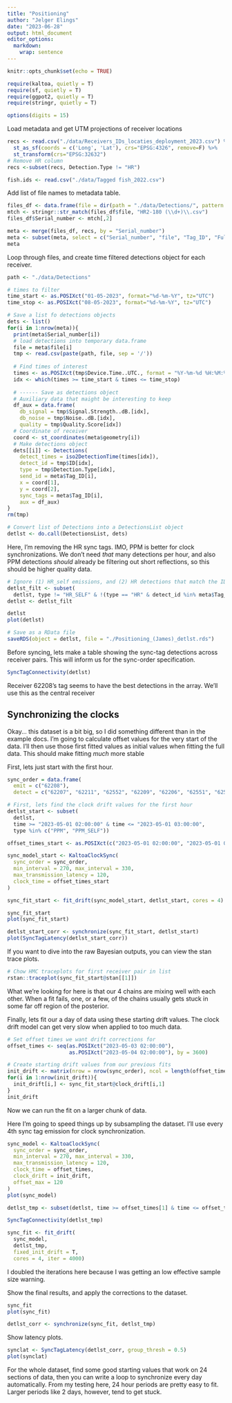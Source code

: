```yaml
---
title: "Positioning"
author: "Jelger Elings"
date: "2023-06-28"
output: html_document
editor_options: 
  markdown: 
    wrap: sentence
---
```


```r
knitr::opts_chunk$set(echo = TRUE)

require(kaltoa, quietly = T)
require(sf, quietly = T)
require(ggpot2, quietly = T)
require(stringr, quietly = T)

options(digits = 15)
```

Load metadata and get UTM projections of receiver locations

```r
recs <- read.csv("./data/Receivers_IDs_locaties_deployment_2023.csv") %>%
  st_as_sf(coords = c('Long', 'Lat'), crs="EPSG:4326", remove=F) %>%
  st_transform(crs="EPSG:32632")
# Remove HR column
recs <-subset(recs, Detection.Type != "HR")

fish.ids <- read.csv("./data/Tagged fish_2022.csv")
```

Add list of file names to metadata table.

```r
files_df <- data.frame(file = dir(path = "./data/Detections/", pattern = "*.\\.csv"))
mtch <- stringr::str_match(files_df$file, "HR2-180 (\\d+)\\.csv")
files_df$Serial_number <- mtch[,2]

meta <- merge(files_df, recs, by = "Serial_number")
meta <- subset(meta, select = c("Serial_number", "file", "Tag_ID", "Full_Tag_ID", "geometry"))
meta
```

Loop through files, and create time filtered detections object for each receiver.

```r
path <- "./data/Detections"

# times to filter
time_start <- as.POSIXct("01-05-2023", format="%d-%m-%Y", tz="UTC")
time_stop <- as.POSIXct("08-05-2023", format="%d-%m-%Y", tz="UTC")

# Save a list fo detections objects
dets <- list()
for(i in 1:nrow(meta)){
  print(meta$Serial_number[i])
  # load detections into temporary data.frame
  file = meta$file[i]
  tmp <- read.csv(paste(path, file, sep = '/'))
  
  # Find times of interest
  times <- as.POSIXct(tmp$Device.Time..UTC., format = "%Y-%m-%d %H:%M:%OS")
  idx <- which(times >= time_start & times <= time_stop)
  
  # ------ Save as detections object
  # Auxiliary data that maight be interesting to keep
  df_aux = data.frame(
    db_signal = tmp$Signal.Strength..dB.[idx],
    db_noise = tmp$Noise..dB.[idx],
    quality = tmp$Quality.Score[idx])
  # Coordinate of receiver
  coord <- st_coordinates(meta$geometry[i])
  # Make detections object
  dets[[i]] <- Detections(
    detect_times = iso2DetectionTime(times[idx]), 
    detect_id = tmp$ID[idx], 
    type = tmp$Detection.Type[idx], 
    send_id = meta$Tag_ID[i], 
    x = coord[1], 
    y = coord[2], 
    sync_tags = meta$Tag_ID[i], 
    aux = df_aux)
}
rm(tmp)

# Convert list of Detections into a DetectionsList object
detlst <- do.call(DetectionsList, dets)
```

Here, I'm removing the HR sync tags.
IMO, PPM is better for clock synchronizations.
We don't need *that* many detections per hour, and also PPM detections *should* already be filtering out short reflections, so this should be higher quality data.

```r

# Ignore (1) HR_self emissions, and (2) HR detections that match the IDs of sync tags.
detlst_filt <- subset(
  detlst, type != "HR_SELF" & !(type == "HR" & detect_id %in% meta$Tag_ID))
detlst <- detlst_filt

detlst
plot(detlst)

# Save as a RData file
saveRDS(object = detlst, file = "./Positioning_(James)_detlst.rds")
```

Before syncing, lets make a table showing the sync-tag detections across receiver pairs.
This will inform us for the sync-order specification.

```r
SyncTagConnectivity(detlst)
```

Receiver 62208's tag seems to have the best detections in the array.
We'll use this as the central receiver

## Synchronizing the clocks

Okay... this dataset is a bit big, so I did something different than in the example docs.
I'm going to calculate offset values for the very start of the data.
I'll then use those first fitted values as initial values when fitting the full data.
This should make fitting *much* more stable

First, lets just start with the first hour.

```r
sync_order = data.frame(
  emit = c("62208"),
  detect = c("62207", "62211", "62552", "62209", "62206", "62551", "62553"))

# First, lets find the clock drift values for the first hour
detlst_start <- subset(
  detlst, 
  time >= "2023-05-01 02:00:00" & time <= "2023-05-01 03:00:00", 
  type %in% c("PPM", "PPM_SELF"))

offset_times_start <- as.POSIXct(c("2023-05-01 02:00:00", "2023-05-01 03:00:00"))

sync_model_start <- KaltoaClockSync(
  sync_order = sync_order,
  min_interval = 270, max_interval = 330,
  max_transmission_latency = 120,
  clock_time = offset_times_start
)

sync_fit_start <- fit_drift(sync_model_start, detlst_start, cores = 4)
```

```r
sync_fit_start
plot(sync_fit_start)

detlst_start_corr <- synchronize(sync_fit_start, detlst_start)
plot(SyncTagLatency(detlst_start_corr))
```

If you want to dive into the raw Bayesian outputs, you can view the stan trace plots.

```r
# Chow HMC traceplots for first receiver pair in list
rstan::traceplot(sync_fit_start@stan[[1]])
```

What we're looking for here is that our 4 chains are mixing well with each other.
When a fit fails, one, or a few, of the chains usually gets stuck in some far off region of the posterior.

Finally, lets fit our a day of data using these starting drift values.
The clock drift model can get very slow when applied to too much data.

```r
# Set offset times we want drift corrections for
offset_times <- seq(as.POSIXct("2023-05-03 02:00:00"), 
                    as.POSIXct("2023-05-04 02:00:00"), by = 3600)

# Create starting drift values from our previous fits
init_drift <- matrix(nrow = nrow(sync_order), ncol = length(offset_times))
for(i in 1:nrow(init_drift)){
  init_drift[i,] <- sync_fit_start@clock_drift[i,1]
}
init_drift
```

Now we can run the fit on a larger chunk of data.

Here I'm going to speed things up by subsampling the dataset.
I'll use every 4th sync tag emission for clock synchronization.

```r
sync_model <- KaltoaClockSync(
  sync_order = sync_order,
  min_interval = 270, max_interval = 330,
  max_transmission_latency = 120,
  clock_time = offset_times, 
  clock_drift = init_drift, 
  offset_max = 120
)
plot(sync_model)

detlst_tmp <- subset(detlst, time >= offset_times[1] & time <= offset_times[length(offset_times)])

SyncTagConnectivity(detlst_tmp)

sync_fit <- fit_drift(
  sync_model, 
  detlst_tmp,
  fixed_init_drift = T,
  cores = 4, iter = 4000)
```

I doubled the iterations here because I was getting an low effective sample size warning.

Show the final results, and apply the corrections to the dataset.

```r
sync_fit
plot(sync_fit)

detlst_corr <- synchronize(sync_fit, detlst_tmp)
```

Show latency plots.

```r
synclat <- SyncTagLatency(detlst_corr, group_thresh = 0.5)
plot(synclat)
```

For the whole dataset, find some good starting values that work on 24 sections of data, then you can write a loop to synchronize every day automatically.
From my testing here, 24 hour periods are pretty easy to fit.\
Larger periods like 2 days, however, tend to get stuck.

```r

```
